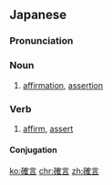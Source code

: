 ==Japanese==
{{ja-kanjitab|かく|げん|yomi=on}}

===Pronunciation===
{{ja-pron|かくげん|y=on}}

===Noun===
{{ja-noun|かくげん}}

# [[affirmation]], [[assertion]]

===Verb===
{{ja-verb-suru|tr=intrans|かくげん}}

# [[affirm]], [[assert]]

====Conjugation====
{{ja-suru|かくげん}}

[[ko:確言]]
[[chr:確言]]
[[zh:確言]]
